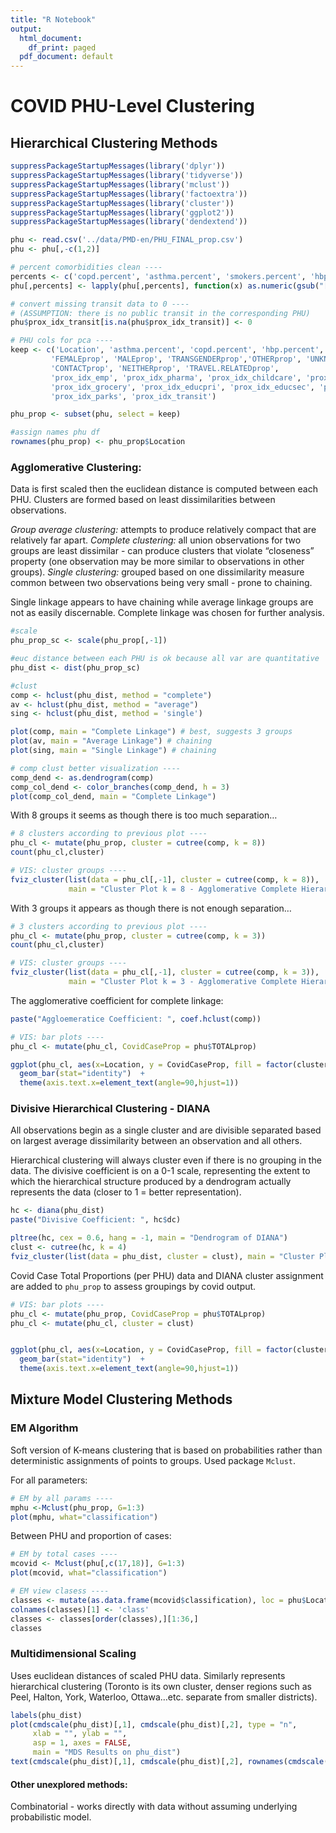 ```yaml
---
title: "R Notebook"
output:
  html_document:
    df_print: paged
  pdf_document: default
---
```

# COVID PHU-Level Clustering 

## Hierarchical Clustering Methods

```r
suppressPackageStartupMessages(library('dplyr'))
suppressPackageStartupMessages(library('tidyverse'))
suppressPackageStartupMessages(library('mclust'))
suppressPackageStartupMessages(library('factoextra'))
suppressPackageStartupMessages(library('cluster'))
suppressPackageStartupMessages(library('ggplot2'))
suppressPackageStartupMessages(library('dendextend'))
```

```r
phu <- read.csv('../data/PMD-en/PHU_FINAL_prop.csv')
phu <- phu[,-c(1,2)]

# percent comorbidities clean ----
percents <- c('copd.percent', 'asthma.percent', 'smokers.percent', 'hbp.percent')
phu[,percents] <- lapply(phu[,percents], function(x) as.numeric(gsub("[\\%,]", "", x))/100)

# convert missing transit data to 0 ----
# (ASSUMPTION: there is no public transit in the corresponding PHU)
phu$prox_idx_transit[is.na(phu$prox_idx_transit)] <- 0

# PHU cols for pca ----
keep <- c('Location', 'asthma.percent', 'copd.percent', 'hbp.percent', 'smokers.percent', 
         'FEMALEprop', 'MALEprop', 'TRANSGENDERprop','OTHERprop', 'UNKNOWNprop',
         'CONTACTprop', 'NEITHERprop', 'TRAVEL.RELATEDprop',
         'prox_idx_emp', 'prox_idx_pharma', 'prox_idx_childcare', 'prox_idx_health',
         'prox_idx_grocery', 'prox_idx_educpri', 'prox_idx_educsec', 'prox_idx_lib',
         'prox_idx_parks', 'prox_idx_transit')

phu_prop <- subset(phu, select = keep)

#assign names phu df
rownames(phu_prop) <- phu_prop$Location
```

### Agglomerative Clustering:

Data is first scaled then the euclidean distance is computed between each PHU. Clusters are formed based on least dissimilarities between observations.

*Group average clustering:* attempts to produce relatively compact that are relatively far apart.
*Complete clustering:* all union observations for two groups are least dissimilar - can produce clusters that violate "closeness" property (one observation may be more similar to observations in other groups).
*Single clustering:* grouped based on one dissimilarity measure common between two observations being very small - prone to chaining.

Single linkage appears to have chaining while average linkage groups are not as easily discernable. Complete linkage was chosen for further analysis.

```r
#scale
phu_prop_sc <- scale(phu_prop[,-1])

#euc distance between each PHU is ok because all var are quantitative
phu_dist <- dist(phu_prop_sc)

#clust
comp <- hclust(phu_dist, method = "complete")
av <- hclust(phu_dist, method = "average")
sing <- hclust(phu_dist, method = 'single')

plot(comp, main = "Complete Linkage") # best, suggests 3 groups
plot(av, main = "Average Linkage") # chaining
plot(sing, main = "Single Linkage") # chaining

```

```r
# comp clust better visualization ----
comp_dend <- as.dendrogram(comp)
comp_col_dend <- color_branches(comp_dend, h = 3)
plot(comp_col_dend, main = "Complete Linkage")
```

With 8 groups it seems as though there is too much separation...

```r

# 8 clusters according to previous plot ----
phu_cl <- mutate(phu_prop, cluster = cutree(comp, k = 8)) 
count(phu_cl,cluster)

# VIS: cluster groups ----
fviz_cluster(list(data = phu_cl[,-1], cluster = cutree(comp, k = 8)), 
             main = "Cluster Plot k = 8 - Agglomerative Complete Hierarchical Clustering")

```

With 3 groups it appears as though there is not enough separation...

```r

# 3 clusters according to previous plot ----
phu_cl <- mutate(phu_prop, cluster = cutree(comp, k = 3)) 
count(phu_cl,cluster)

# VIS: cluster groups ----
fviz_cluster(list(data = phu_cl[,-1], cluster = cutree(comp, k = 3)), 
             main = "Cluster Plot k = 3 - Agglomerative Complete Hierarchical Clustering")

```

The agglomerative coefficient for complete linkage:

```r
paste("Aggloemeratice Coefficient: ", coef.hclust(comp))
```

```r
# VIS: bar plots ----
phu_cl <- mutate(phu_cl, CovidCaseProp = phu$TOTALprop) 

ggplot(phu_cl, aes(x=Location, y = CovidCaseProp, fill = factor(cluster))) + 
  geom_bar(stat="identity")  +
  theme(axis.text.x=element_text(angle=90,hjust=1)) 

```

### Divisive Hierarchical Clustering - DIANA
All observations begin as a single cluster and are divisible separated based on largest average dissimilarity between an observation and all others.

Hierarchical clustering will always cluster even if there is no grouping in the data. The divisive coefficient is on a 0-1 scale, representing the extent to which the hierarchical structure produced by a dendrogram actually represents the data (closer to 1 = better representation).

```r
hc <- diana(phu_dist)
paste("Divisive Coefficient: ", hc$dc)
```

```r
pltree(hc, cex = 0.6, hang = -1, main = "Dendrogram of DIANA")
clust <- cutree(hc, k = 4)
fviz_cluster(list(data = phu_dist, cluster = clust), main = "Cluster Plot DIANA - Divisive Hierarchical Clustering")

```

Covid Case Total Proportions (per PHU) data and DIANA cluster assignment are added to `phu_prop` to assess groupings by covid output.

```r
# VIS: bar plots ----
phu_cl <- mutate(phu_prop, CovidCaseProp = phu$TOTALprop) 
phu_cl <- mutate(phu_cl, cluster = clust) 


ggplot(phu_cl, aes(x=Location, y = CovidCaseProp, fill = factor(cluster))) + 
  geom_bar(stat="identity")  +
  theme(axis.text.x=element_text(angle=90,hjust=1)) 

```

## Mixture Model Clustering Methods 

### EM Algorithm

Soft version of K-means clustering that is based on probabilities rather than deterministic assignments of points to groups. Used package `Mclust`.

For all parameters:

```r
# EM by all params ----
mphu <-Mclust(phu_prop, G=1:3)
plot(mphu, what="classification")
```


Between PHU and proportion of cases:

```r
# EM by total cases ----
mcovid <- Mclust(phu[,c(17,18)], G=1:3)
plot(mcovid, what="classification")

```

```r
# EM view clasess ----
classes <- mutate(as.data.frame(mcovid$classification), loc = phu$Location[mcovid$data[,2]])
colnames(classes)[1] <- 'class'
classes <- classes[order(classes),][1:36,]
classes
```


### Multidimensional Scaling

Uses euclidean distances of scaled PHU data. Similarly represents hierarchical clustering (Toronto is its own cluster, denser regions such as Peel, Halton, York, Waterloo, Ottawa...etc. separate from smaller districts).

```r
labels(phu_dist)
plot(cmdscale(phu_dist)[,1], cmdscale(phu_dist)[,2], type = "n", 
     xlab = "", ylab = "", 
     asp = 1, axes = FALSE, 
     main = "MDS Results on phu_dist")
text(cmdscale(phu_dist)[,1], cmdscale(phu_dist)[,2], rownames(cmdscale(phu_dist)), cex = 0.6)


```



#### Other unexplored methods:
Combinatorial - works directly with data without assuming underlying probabilistic model.